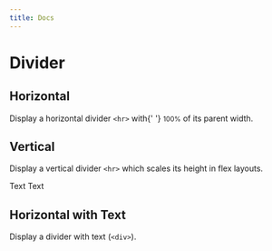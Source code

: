 ---
title: Docs
---


<div className='story-wrapper story-wrapper-doc'>
  <h1>Divider</h1>
  <h2>Horizontal</h2>
  <p>
    Display a horizontal divider <code>&#x3C;hr&#x3E;</code> with{' '}
    <small>100%</small> of its parent width.
  </p>
  <div className='example-wrapper'>
    <Divider />
  </div>
  <h2>Vertical</h2>
  <p>
    Display a vertical divider <code>&#x3C;hr&#x3E;</code> which scales its
    height in flex layouts.
  </p>
  <div className='example-wrapper'>
    <div>Text <Divider direction={'vertical'} /> Text</div>
  </div>
  <h2>Horizontal with Text</h2>
  <p>
    Display a divider with text (<code>&#x3C;div&#x3E;</code>).
  </p>
  <div className='example-wrapper column'>
    <Divider label={'Example Text'} />
  </div>
</div>
